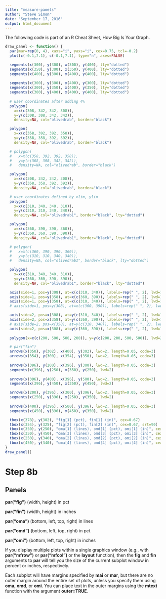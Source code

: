 ```yaml
---
title: "measure-panels"
author: "Steve Simon"
date: "September 17, 2016"
output: html_document
---
```


The following code is part of an R Cheat Sheet, How Big Is Your Graph.

```r

draw_panel <- function() {
  par(mar=rep(0, 4), xaxs="i", yaxs="i", cex=0.75, tcl=-0.2)
  plot(c(-0.1,7.1), c(-0.1,7.1), type="n", axes=FALSE)

  segments(x(300), y(300), x(300), y(400), lty="dotted")
  segments(x(350), y(300), x(350), y(400), lty="dotted")
  segments(x(400), y(300), x(400), y(400), lty="dotted")
  
  segments(x(300), y(300), x(400), y(300), lty="dotted")
  segments(x(300), y(350), x(400), y(350), lty="dotted")
  segments(x(300), y(400), x(400), y(400), lty="dotted")
  
  # user coordinates after adding 4%
  polygon(
    x=x(c(308, 342, 342, 308)),
    y=y(c(308, 308, 342, 342)),
    density=NA, col="olivedrab", border="black")

  polygon(
    x=x(c(358, 392, 392, 358)),
    y=y(c(358, 358, 392, 392)),
    density=NA, col="olivedrab", border="black")

  # polygon(
  #   x=x(c(358, 392, 392, 358)),
  #   y=y(c(308, 308, 342, 342)),
  #   density=NA, col="olivedrab", border="black")

  polygon(
    x=x(c(308, 342, 342, 308)),
    y=y(c(358, 358, 392, 392)),
    density=NA, col="olivedrab", border="black")

  # user coordinates defined by xlim, ylim
  polygon(
    x=x(c(310, 340, 340, 310)),
    y=y(c(310, 310, 340, 340)),
    density=NA, col="olivedrab1", border="black", lty="dotted")

  polygon(
    x=x(c(360, 390, 390, 360)),
    y=y(c(360, 360, 390, 390)),
    density=NA, col="olivedrab1", border="black", lty="dotted")

  # polygon(
  #   x=x(c(360, 390, 390, 360)),
  #   y=y(c(310, 310, 340, 340)),
  #   density=NA, col="olivedrab1", border="black", lty="dotted")

  polygon(
    x=x(c(310, 340, 340, 310)),
    y=y(c(360, 360, 390, 390)),
    density=NA, col="olivedrab1", border="black", lty="dotted")

  axis(side=1, pos=y(308), at=x(c(310, 340)), labels=rep(" ", 2), lwd=1) 
  axis(side=1, pos=y(358), at=x(c(360, 390)), labels=rep(" ", 2), lwd=1) 
  axis(side=1, pos=y(358), at=x(c(310, 340)), labels=rep(" ", 2), lwd=1) 
  # axis(side=1, pos=y(308), at=x(c(360, 390)), labels=rep(" ", 2), lwd=1) 

  axis(side=2, pos=x(308), at=y(c(310, 340)), labels=rep(" ", 2), lwd=1) 
  axis(side=2, pos=x(358), at=y(c(360, 390)), labels=rep(" ", 2), lwd=1) 
  # axis(side=2, pos=x(358), at=y(c(310, 340)), labels=rep(" ", 2), lwd=1) 
  axis(side=2, pos=x(308), at=y(c(360, 390)), labels=rep(" ", 2), lwd=1) 
  
  polygon(x=x(c(200, 500, 500, 200)), y=y(c(200, 200, 500, 500)), lwd=2, lty="dashed")

  # par("fin")
  arrows(x(350), y(302), x(400), y(302), lwd=2, length=0.05, code=3)
  arrows(x(354), y(300), x(354), y(350), lwd=2, length=0.05, code=3)
 
  arrows(x(396), y(200), x(396), y(300), lwd=2, length=0.05, code=3)
  segments(x(396), y(250), x(350), y(250), lwd=2)
  
  arrows(x(396), y(400), x(396), y(500), lwd=2, length=0.05, code=3)
  segments(x(396), y(450), x(350), y(450), lwd=2)

  arrows(x(200), y(396), x(300), y(396), lwd=2, length=0.05, code=3)
  segments(x(250), y(396), x(250), y(350), lwd=2)
  
  arrows(x(400), y(396), x(500), y(396), lwd=2, length=0.05, code=3)
  segments(x(450), y(396), x(450), y(350), lwd=2)

  tbox(x(378), y(302), "fig[1] (pct), fin[1] (in)", cex=0.67)
  tbox(x(354), y(325), "fig[2] (pct), fin[2] (in)", cex=0.67, srt=90)
  tbox(x(350), y(250), "oma[1] (lines), omd[1] (pct), omi[1] (in)", cex=0.75)
  tbox(x(350), y(450), "oma[3] (lines), omd[3] (pct), omi[3] (in)", cex=0.75)
  tbox(x(250), y(340), "oma[2] (lines), omd[2] (pct), omi[2] (in)", cex=0.75, srt=90)
  tbox(x(450), y(340), "oma[4] (lines), omd[4] (pct), omi[4] (in)", cex=0.75, srt=90)
}
draw_panel()
```

# Step 8b

## Panels

**par("fig")** (width, height) in pct

**par("fin")** (width, height) in inches

**par("oma")** (bottom, left, top, right) in lines

**par("omd")** (bottom, left, top, right) in pct

**par("omi")** (bottom, left, top, right) in inches

If you display multiple plots within a single graphics window (e.g., with **par("mfrow")** or **par("mfcol")** or the **layout** function), then the **fig** and **fin** arguments to **par** will tell you the size of the current subplot window in percent or inches, respectively.

Each subplot will have margins specified by **mai** or **mar**, but there are no outer margin around the entire set of plots, unless you specify them using **oma**, **omd**, or **omi**. You can place text in the outer margins using the **mtext** function with the argument **outer=TRUE**.

